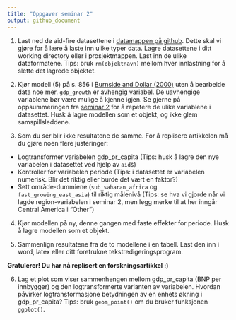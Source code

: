 ```yaml
---
title: "Oppgaver seminar 2"
output: github_document
---
```


1. Last ned de aid-fire datasettene i [datamappen på github](https://github.com/liserodland/stv4020aR/tree/master/H20-seminarer/Innf%C3%B8ringsseminarer/data). Dette skal vi gjøre for å lære å laste inn ulike typer data. Lagre datasettene i ditt working directory eller i prosjektmappen. Last inn de ulike dataformatene. Tips: bruk `rm(objektnavn)` mellom hver innlastning for å slette det lagrede objektet.  

2. Kjør modell (5) på s. 856 i [Burnside and Dollar (2000)](https://www.jstor.org/stable/117311) uten å bearbeide data noe mer. `gdp_growth` er avhengig variabel. De uavhengige variablene bør være mulige å kjenne igjen. Se gjerne på oppsummeringen fra [seminar 2](https://github.com/martigso/stv4020aR21/blob/main/seminar2/seminar2.md) for å repetere de ulike variablene i datasettet. Husk å lagre modellen som et objekt, og ikke glem samspillsleddene. 

3. Som du ser blir ikke resultatene de samme. For å replisere artikkelen må du gjøre noen flere justeringer: 
- Logtransformer variabelen gdp_pr_capita (Tips: husk å lagre den nye variabelen i datasettet ved hjelp av `aid$`)
- Kontroller for variabelen periode (Tips: i datasettet er variabelen numerisk. Blir det riktig eller burde det vært en faktor?)
- Sett område-dummiene (`sub_saharan_africa` og `fast_growing_east_asia`) til riktig målenivå (Tips: se hva vi gjorde når vi lagde region-variabelen i seminar 2, men legg merke til at her inngår Central America i "Other")

4. Kjør modellen på ny, denne gangen med faste effekter for periode. Husk å lagre modellen som et objekt. 

5. Sammenlign resultatene fra de to modellene i en tabell. Last den inn i word, latex eller ditt foretrukne tekstredigeringsprogram. 

**Gratulerer! Du har nå replisert en forskningsartikkel :) ** 

6. Lag et plot som viser sammenhengen mellom gdp_pr_capita (BNP per innbygger) og den logtransformerte varianten av variabelen. Hvordan påvirker logtransformasjone betydningen av en enhets økning i gdp_pr_capita? Tips: bruk `geom_point()` om du bruker funksjonen `ggplot()`.   


